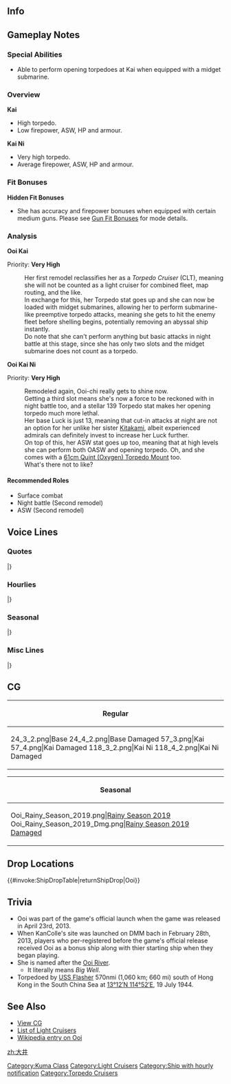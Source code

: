 ==Info==
{{KanmusuInfo|ID=019}}
{{KanmusuInfo|ID=097}}
{{KanmusuInfo|ID=114}}

==Gameplay Notes==
===Special Abilities===
* Able to perform opening torpedoes at Kai when equipped with a midget submarine.

===Overview===
'''Kai'''
* High torpedo.
* Low firepower, ASW, HP and armour.

'''Kai Ni'''
* Very high torpedo.
* Average firepower, ASW, HP and armour.

===Fit Bonuses===
{{:{{BASEPAGENAME}}/Equipment Bonuses}}
{{clear}}

'''Hidden Fit Bonuses'''
* She has accuracy and firepower bonuses when equipped with certain medium guns. Please see [[Gun Fit Bonuses]] for mode details.

===Analysis===
'''Ooi Kai'''

Priority: '''Very High'''

:Her first remodel reclassifies her as a ''Torpedo Cruiser'' (CLT), meaning she will not be counted as a light cruiser for combined fleet, map routing, and the like.
:In exchange for this, her Torpedo stat goes up and she can now be loaded with midget submarines, allowing her to perform submarine-like preemptive torpedo attacks, meaning she gets to hit the enemy fleet before shelling begins, potentially removing an abyssal ship instantly.
:Do note that she can't perform anything but basic attacks in night battle at this stage, since she has only two slots and the midget submarine does not count as a torpedo.


'''Ooi Kai Ni'''

Priority: '''Very High'''

:Remodeled again, Ooi-chi really gets to shine now.
:Getting a third slot means she's now a force to be reckoned with in night battle too, and a stellar 139 Torpedo stat makes her opening torpedo much more lethal.
:Her base Luck is just 13, meaning that cut-in attacks at night are not an option for her unlike her sister [[Kitakami]], albeit experienced admirals can definitely invest to increase her Luck further.
:On top of this, her ASW stat goes up too, meaning that at high levels she can perform both OASW and opening torpedo. Oh, and she comes with a [[61cm Quint (Oxygen) Torpedo Mount]] too.
:What's there not to like?



====Recommended Roles====
* Surface combat
* Night battle (Second remodel)
* ASW (Second remodel)

==Voice Lines==
===Quotes===
{{ShipquoteHeader}}
{{ShipquoteKai
|scenario = Introduction
|origin = こんにちはー。軽巡洋艦、大井です。どうぞ、よろしくお願い致しますね。
|translation = Hello~ I'm the light cruiser, Ooi. I ask that you please take good care of me.
|audio = Ooi-Introduction.ogg
}}
{{ShipquoteKai
|scenario = Introduction
|kai = yes
|origin = 重雷装艦、大井です。ところで…北上さんはどこかしら。
|translation = I'm the torpedo cruiser, Ooi.By the way... where is Kitakami-san? <ref>The term she uses "重雷装艦", literally translates to 'ship heavily equipped with torpedoes'.</ref>
|audio = OoiKai-Introduction.ogg
}}
{{ShipquoteKai
|scenario = Library
|origin = 球磨型軽巡洋艦の４番艦、大井よ。神戸生まれなの。
平時は海軍兵学校練習艦として活躍したのよ？
もちろん、真打ちは、重雷装艦へのモデルチェンジよね？頑張るわ！
|translation = I'm the 4th ship of the Kuma-class light cruisers, Ooi. I was born in Kobe.
During peacetime I was a training ship at the Imperial Japanese Navy Academy you know?
Or course, my highlight is the mode change to a torpedo cruiser you know? I'll do my best!
|audio = Ooi-Library.ogg
}}
{{ShipquoteKai
|scenario = Library
|kai = yes
|origin = 重雷装艦バージョンの大井です。
圧倒的な水雷戦力を期待されたけど、出番がなかなかなかったの。
今度は活躍して見せるわ。みていてね！
|translation = I'm Ooi, now in torpedo cruiser version.
I was expecting to use my overwhelming torpedo armanent but I never got the chance.<ref>Due to advances in naval aviation and submarine warfare, torpedoes were harder to use because they would get spotted and give targets time to evade.</ref>
This time I'll show you my best. Just watch!
|audio = OoiKai-Library.ogg
}}
{{ShipquoteKai
|scenario = Secretary 1
|origin = 演習ですか？
|translation = An exercise?
|audio = Ooi-Secretary_1.ogg
}}
{{ShipquoteKai
|scenario = Secretary 1
|kai = yes
|origin = あの…魚雷撃ちますよ？
|translation = Ummm... I'll launch my torpedoes you know?
|audio = OoiKai-Secretary_1.mp3
}}
{{ShipquoteKai
|scenario = Secretary 1
|kai2 = yes
|origin = あの…魚雷撃ちますよ？いいですね？
|translation = Ummm... I'll launch my torpedoes you know? That's fine right?
|audio = OoiKaiNi-Secretary_1.mp3
}}
{{ShipquoteKai
|scenario = Secretary 2
|origin = 北上さん、大丈夫かな…
|translation = I wonder if Kitakami-san is doing well...
|audio = Ooi-Secretary_2.ogg
}}
{{ShipquoteKai
|scenario = Secretary 3
|origin = 提督？この手はなんですか？何かの演習ですか？撃ってもいいですか？
|translation = Admiral? What are you doing with your hands? Is this an exercise? Can I shoot you?
|audio = Ooi-Secretary_3.ogg
}}
{{ShipquoteKai
|scenario = Secretary 3
|kai = yes
|origin = 提督も気になります？そう、足にいっぱい付いたんですよ！…って、触りすぎなので。提督に20発、撃っていいですか？
|translation = Are you interested too, Admiral? Yup, I got lots attached to my legs! ...Hey, you're touching too much. Can I just launch 20 at you, Admiral? 
|audio = OoiKai-Secretary_3.ogg
}}
{{ShipquoteKai
|scenario = Secretary Idle
|origin = 北上さん大丈夫かな、私がいないと心配だな。うん、心配……きっと、そう、きっと何か起きてる！私、行かなきゃ！
|translation = I wonder if Kitakami-san is doing well, I'm worried when I'm not there with her. Yup, I'm worried... There's absolutely, definitely something going on! I have to go!
|audio = Ooi-Idle.mp3
}}
{{ShipquoteKai
|scenario = Secretary (Married)
|origin = 提督？他の子がどうしたって？え、違う？ふーん、ならいいの、なら…
|translation = Admiral? What about the other girls? Eh, that's not it? Humph, that's fine then...
|audio = Ooi-Secretary_Married.mp3
}}
{{ShipquoteKai
|scenario = Wedding
|origin = 北上さん！なんだ提督なの？あ、いえ、いいんですけど。はい、提督も愛してます！
|translation =Kitakami-san! Oh it's just you, Admiral? Ah, no, that's fine. Yes, I love you too, Admiral!
|audio = Ooi-Wedding.ogg
}}
{{ShipquoteKai
|scenario = Wedding
|kai = yes
|origin = たった二人の重雷装艦、私を選んでいいの？…私を裏切ったら海に沈めるけどね…
|translation = Is it fine to pick me out of the two torpedo cruisers? ...I'll drown you in the sea if you betray me alright...
|audio = OoiKai-Wedding.mp3
}}
{{ShipquoteKai
|scenario = Player's Score
|origin = 提督にお知らせが来ています。
|translation = There's a notification for you, Admiral.
|audio = Ooi-Looking_At_Scores.ogg
}}
{{ShipquoteKai
|scenario = Player's Score
|kai = yes
|origin = 提督にお知らせみたいです。
|translation = Looks like there's a notification for you, Admiral.
|audio = OoiKai-Looking_At_Scores.ogg
}}
{{ShipquoteKai
|scenario = Player's Score
|kai2 = yes
|origin = 情報を確認するのですね、提督。
|translation = You want to review the intelligence right, Admiral?
|audio = OoiKai2-Looking_At_Scores.ogg
}}
{{ShipquoteKai
|scenario = Joining the Fleet
|origin = 大井、水雷戦隊、出撃します。
|translation = Ooi, torpedo squadron, sortieing.
|audio = Ooi-Joining_A_Fleet.ogg
}}
{{ShipquoteKai
|scenario = Joining the Fleet
|kai = yes
|origin = 重雷装艦大井、出撃します！
|translation = Torpedo cruiser Ooi, sortieing!
|audio = OoiKai-Joining_A_Fleet.ogg
}}
{{ShipquoteKai
|scenario = Equipment 1
|origin = ふふっ…ちょっと嬉しい。
|translation = Fufu~...I'm a bit happy.
|audio = Ooi-Equipment_1.ogg
}}
{{ShipquoteKai
|scenario = Equipment 1
|kai = yes
|origin = 九三式酸素魚雷って…冷たくて、素敵♪
|translation = The Type 93 Oxygen Torpedoes are... cold and amazing♪
|audio = OoiKai-Equipment_1.ogg
}}
{{ShipquoteKai
|scenario = Equipment 2
|origin = あの…他の艦も強くしてあげて。
|translation = Ummm... Please make another ship stronger too.
|audio = Ooi-Equipment_2.ogg
}}
{{ShipquoteKai
|scenario = Equipment 2
|kai = yes
|origin = この魚雷火力、上手く使って欲しいな。
|translation = It'd be nice if I could use the power of these torpedoes properly.
|audio = OoiKai-Equipment_2.ogg
}}
{{ShipquoteKai
|scenario = Equipment 2
|kai2 = yes
|origin = ふっふっふ…誰も私たちの前を遮れないわ。…あら、肩に糸屑が。はい、大丈夫です。
|translation = Fufufu... I won't let anyone interrupt us like last time... Oh, there's some lint on my shoulder. Yes, I'm fine now.
|audio = OoiKai2-Equipment_2.ogg
}}
{{ShipquoteKai
|scenario = Equipment 3
|origin = まあ、いいかな。
|translation = Well, this is fine.
|audio = Ooi-Equipment_3.ogg
}}
{{ShipquoteKai
|scenario = Equipment 3
|kai = yes
|origin = 北上さんがいいって言うなら…
|translation = If you say it's fine, Kitakami-san...
|audio = OoiKai-Equipment_3.ogg
}}
{{ShipquoteKai
|scenario = Equipment 3
|kai2 = yes
|origin = まあまあ、かな？
|translation = Still not enough I guess?
|audio = OoiKai2-Equipment_3.ogg
}}
{{ShipquoteKai
|scenario = Supply
|origin = そう、燃料と酸素魚雷を満載してね。ふふふ、これでまた、戦えます。
|translation = I see, I'm fully loaded with fuel and oxygen torpedoes huh. Fufu, I can continue to fight with this.
|audio = Ooi-Supply.mp3
}}
{{ShipquoteKai
|scenario = Docking (Minor Damage)
|origin = はい、少し休んできますね。
|translation = Yes, I'm going to rest for a while.
|audio = Ooi-Docking_Minor.ogg
}}
{{ShipquoteKai
|scenario = Docking (Minor Damage)
|kai = yes
|origin = 入渠も北上さんと一緒だったら楽しのに…
|translation = I was looking forwards to entering the docks with Kitakami-san...
|audio = OoiKai-Docking_Minor.mp3
}}
{{ShipquoteKai
|scenario = Docking (Major Damage)
|origin = ちっ、なんて指揮…あっいえ、なんでもありませーん。うふふっ。
|translation = Tch, what kind of orders are... Ah, no, it's nothing. Ufufufu~
|audio = Ooi-Docking_Major.ogg
}}
{{ShipquoteKai
|scenario = Docking (Major Damage)
|kai = yes
|origin = 作戦が悪いのよ……あっ！いえ、私が至らなくてごめんなさい。
|translation = That strategy was terrible... Ah! No, I'm sorry I wasn't good enough.
|audio = OoiKai-Docking_Major.ogg
}}
{{ShipquoteKai
|scenario = Docking (Major Damage)
|kai2 = yes
|origin = 完全に作戦が悪いのよ…あっ…いいえ、私がいつも至らなくて、ごめんなさい…
|translation = It's definitely because it was a terrible strategy... Ah... No, I'm sorry I'm never good enough...
|audio = OoiKai2-Docking_Major.ogg
}}
{{ShipquoteKai
|scenario = Construction
|origin = 嬉しいっ、新しい仲間が到着しました！
|translation = I'm happy, a new comrade has arrived!
|audio = Ooi-Construction.ogg
}}
{{ShipquoteKai
|scenario = Construction
|kai = yes
|origin = 新しい仲間が艦隊に加わりました。
|translation = A new comrade has joined the fleet.
|audio = OoiKai-Construction.ogg
}}
{{ShipquoteKai
|scenario = Construction
|kai2 = yes
|origin = え？新しい艦？…ちっ、また邪魔な子が…いえ、なんでもないの。
|translation = Eh? A new ship? ...Tch, yet another girl to get in the way... No, it's nothing.
|audio = OoiKai2-Construction.ogg
}}
{{ShipquoteKai
|scenario = Returning from Sortie
|origin = 艦隊が帰投しました。みんなお疲れ様。
|translation = The fleet has returned to port. Good work, everyone.
|audio = Ooi-Returning_From_Sortie.ogg
}}
{{ShipquoteKai
|scenario = Returning from Sortie
|kai = yes
|origin = 艦隊が作戦終了です。おつかれさまね。
|translation = The fleet has finished the operation. Good work.
|audio = OoiKai-Returning_From_Sortie.ogg
}}
{{ShipquoteKai
|scenario = Starting a Sortie
|origin = 大井、出ます！みんな、遅れないで！
|translation = Ooi, setting off! Don't fall behind, everyone!
|audio = Ooi-Starting_A_Sortie.ogg
}}
{{ShipquoteKai
|scenario = Starting a Sortie
|kai = yes
|origin = さあ、酸素魚雷を撃ちまくりに出撃よ！
|translation = Now, let's go on a sortie to launch oxygen torpedo barrages!
|audio = OoiKai-Starting_A_Sortie.ogg
}}
{{ShipquoteKai
|scenario = Starting a Sortie
|kai2 = yes
|origin = さあ、冷たくて素敵な酸素魚雷、本当の力を叩きつけてやるのよ！
|translation = Now, it's time to bring out the true power of these cold and amazing oxygen torpedoes!
|audio = OoiKai2-Starting_A_Sortie.ogg
}}
{{ShipquoteKai
|scenario = Starting a Battle
|origin = 私、砲雷撃戦って聞くと…燃えちゃいます。<ref>Returns to this line on Kai Ni.</ref>
|translation = I get fired up... when I hear that it's time for combat.
|audio = Ooi-Battle_Start.ogg
}}
{{ShipquoteKai
|scenario = Starting a Battle
|kai = yes
|origin = さあ、いっくわよー！
|translation = Now, follow me~!
|audio = OoiKai-Battle_Start.ogg
}}
{{ShipquoteKai
|scenario = Attack
|origin = そうね…もう遅いわよ…
|translation = That's right... it's too late for you...
|audio = Ooi-Attack.ogg
}}
{{ShipquoteKai
|scenario = Attack
|kai = yes
|origin = 酸素魚雷、20発、発射です！
|translation = Launching 20 oxygen torpedoes!
|audio = OoiKai-Attack.ogg
}}
{{ShipquoteKai
|scenario = Attack
|kai2 = yes
|origin = 海の藻屑となりなさいな！
|translation = Go become food for the fishes!<ref>海の藻屑 literally means "a watery grave".</ref>
|audio = OoiKai2-Attack.ogg
}}
{{ShipquoteKai
|scenario = Night Battle Attack
|origin = 海の藻屑となりなさいな！
|translation = Go become food for the fishes!
|audio = Ooi-Night_Attack.ogg
}}
{{ShipquoteKai
|scenario = Night Battle Attack
|kai = yes
|origin = 九三式酸素魚雷やっちゃってよ！
|translation = Lanching Type 93 Oxygen Torpedoes!
|audio = OoiKai-Night_Attack.ogg
}}
{{ShipquoteKai
|scenario = Night Battle
|origin = 北上さんを傷つけるの……誰？
|translation = Who is... the one who hurt Kitakami-san?
|audio = Ooi-Night_Battle.ogg
}}
{{ShipquoteKai
|scenario = MVP
|origin = あら？私？うふふっ、悪い気持ちじゃないわね。また頑張りますっ！
|translation = Oh? Me? Ufufu~ this feeling is not bad. I'll continue to do my best~!
|audio = Ooi-MVP.ogg
}}
{{ShipquoteKai
|scenario = MVP
|kai2 = yes
|origin = 私ですかぁ？いやだ、困ってしまいますぅ♪って、あれ、北上さん…？今の、北上さんは見ててくれたの！？ねぇ！？
|translation = Me? Oh no, how embarrassing♪ Hey, wha, Kitakami-san...? Was Kitakami-san looking at me just now!? Hey!?
|audio = OoiKai2-MVP.ogg
}}
{{ShipquoteKai
|scenario = Minor Damage 1
|origin = うぁあぁぁっ
|translation = Whoaaaaa
|audio = Ooi-Minor_Damage_1.ogg
}}
{{ShipquoteKai
|scenario = Minor Damage 1
|kai = yes
|origin = やだ、痛いじゃない！
|translation = Oh no, this hurts!
|audio = OoiKai-Minor_Damage_1.ogg
}}
{{ShipquoteKai
|scenario = Minor Damage 2
|origin = うっぅん、痛いったら
|translation = Yeah, that hurt.
|audio = Ooi-Minor_Damage_2.ogg
}}
{{ShipquoteKai
|scenario = Minor Damage 2
|kai = yes
|origin = ふんっ、もう…もう怒ったわ！
|translation = Humph, I... I'm angry now!
|audio = OoiKai-Minor_Damage_2.ogg
}}
{{ShipquoteKai
|scenario = Major Damage
|origin = やられちゃった…？修理しなくちゃ。
|translation = They got me...? I need to go get repaired.
|audio = Ooi-Major_Damage.ogg
}}
{{ShipquoteKai
|scenario = Major Damage
|kai = yes
|origin = やだ！？魚雷発射管がボロボロじゃない！
|translation = No!? My torpedo launchers are all battered!
|audio = OoiKai-Major_Damage.ogg
}}
{{ShipquoteKai
|scenario = Sunk
|origin = 敵艦隊、かなり削ってやれた…？そう…ならいいわ…沈んであげる。
|translation = Did I manage to whittle down the enemy fleet...? I see... that's good then... I can sink now.<ref>The intended role of torpedo cruisers was to soften up the enemy before other surface combatants engaged to finish them off.</ref>
|audio = Ooi-Sunk.ogg
}}
{{ShipquoteKai
|scenario = Sunk
|kai = yes
|origin = 重雷装艦として、沈むのも悪くはないか…
|translation = It's not bad sinking as a torpedo cruiser...
|audio = OoiKai-Sunk.ogg
}}
|} <references/>

{{clear}}

===Hourlies===
{{ShipquoteHeader | type = hourly}}
{{ShipquoteKai
|scenario = 00:00 
|origin = 丁度0時を回ったところです、提督。夜更け、ですね。
|translation = It just turned exactly 12 o'clock, Admiral. It's late at night huh.
|audio = Ooi-00.ogg
}}
{{ShipquoteKai
|scenario = 01:00 
|origin = 現在時刻、マルヒトマルマル。え？硬い、ですか？そ、そうですか…。
|translation = The time is now 0100. Eh? Too formal? I-I see...
|audio = Ooi-01.ogg
}}
{{ShipquoteKai
|scenario = 02:00 
|origin = 現在時……あ、いえ。マルフタマルマルです？提督、こんな感じならどうですか？
|translation = The time... Ah, No. It's 0200? How was that, Admiral?
|audio = Ooi-02.ogg
}}
{{ShipquoteKai
|scenario = 03:00 
|origin = マルサンマルマル…まったく煩いわね、時報の言い方なんて細かいことを…いえっ、マルサンマルマル、です！
|translation = 0300... I swear it's so annoying how you nitpick the way I tell the time... No, it's 0300!
|audio = Ooi-03.ogg
}}
{{ShipquoteKai
|scenario = 04:00 
|origin = マルヨン、マルマルです…提督？提督ー？寝たのかしら。…これはチャンスだわ！
|translation = It's 0400... Admiral? Admiral~? I wonder if he's asleep. ...This is my chance!
|audio = Ooi-04.ogg
}}
{{ShipquoteKai
|scenario = 05:00 
|origin = マルゴーマルマルっ。北上さんの所に行かなくては！！そうよ、きっと困ってるに決まっているの!北上さぁああああああん！！
|translation = 0500. I have to go to Kitakami-san's side! That's right, she is always troubled! Kitakami-saaaaaaaaan!!
|audio = Ooi-05.ogg
}}
{{ShipquoteKai
|scenario = 06:00 
|origin = マルロクマルマル！北上さん、大丈夫っ、無事！？だ、大丈夫のようね…えっ？この包丁？あ、朝ごはんの……
|translation = 0600! Are you alright, Kitakami-san? Are you safe!? S-so you are fine... Eh? This knife? I-I was making breakfast...
|audio = Ooi-06.ogg
}}
{{ShipquoteKai
|scenario = 07:00 
|origin = マルナナマルマル…そう、朝ごはんの支度をね、してあげようかなぁって。えっと、お味噌汁の具は、今日はお麩でいい？
|translation = 0700... Right, I probably should go prepare breakfast. Ummm, are you fine with gluten in the miso soup today?<ref>[https://en.wikipedia.org/wiki/Wheat_gluten_(food) Gluten] is a kind of vegetarian meat substitute.</ref>
|audio = Ooi-07.ogg
}}
{{ShipquoteKai
|scenario = 08:00 
|origin = マルハチマルマル。はいっ、北上さんのために、腕によりをかけて作った朝ごはん！どうぞ召し上がれ♪…美味しい？よかったぁ♪
|translation = 0800. Yes, I did my best to make breakfast for Kitakami-san's sake! Please help yourself♪ ...Is it delicious? That's great♪
|audio = Ooi-08.ogg
}}
{{ShipquoteKai
|scenario = 09:00 
|origin = マルキュウマルマル。え、持ち場に戻れって？そんなぁ…
|translation = 0900. Eh, "get back to your post"? No way...
|audio = Ooi-09.ogg
}}
{{ShipquoteKai
|scenario = 10:00 
|origin = ヒトマルマルマル。提督、ただいま…どこに行っていたかって？…そんなの、北上さんのところに決まってるじゃないのっ!!
|translation = 1000. I'm back, Admiral... Where have I been? ...Of course I was at Kitakami-san's place!
|audio = Ooi-10.ogg
}}
{{ShipquoteKai
|scenario = 11:00 
|origin = ヒトヒトマルマル。あの…提督？何でそんなに頭を抱えているの？お風邪ですか！？ええっと、風邪薬はっと…。
|translation = 1100. Ummm... Admiral? Why do you have your head in your hands? Do you have a cold!? Ummm, the cold medicine is...
|audio = Ooi-11.ogg
}}
{{ShipquoteKai
|scenario = 12:00 
|origin = ヒトフタマルマルです。丁度お昼ですね。私、お昼作りましょうか？大丈夫です。料理は得意なんですよ、私。
|translation = It's 1200. It's now noon. Shall I make lunch? It's fine. I'm good at cooking.
|audio = Ooi-12.ogg
}}
{{ShipquoteKai
|scenario = 13:00 
|origin = ヒトサンマルマル。さぁ召し上がれ！え？これ…？もちろんオムライスです！ケチャップで何か書いてあげましょうか？
|translation = 1300. Now, help yourself! Eh? This...? It's obviously omelette rice! Should I write something with ketchup?<ref>In certain restaurants, the person who serves you will write or draw whatever you want (within reason) on the omelette rice.</ref>
|audio = Ooi-13.ogg
}}
{{ShipquoteKai
|scenario = 14:00 
|origin = ヒトヨンマルマルです。提督、何ですか？その怪訝な顔は。別に、お昼に毒なんて入っていませんよ？失礼ですね。
|translation = It's 1400.  What is it, Admiral? Why do you have such a suspicious look. I didn't poison lunch you know? How rude.
|audio = Ooi-14.ogg
}}
{{ShipquoteKai
|scenario = 15:00 
|origin = ヒトゴーマルマル。そろそろ真面目に作戦を遂行しないといけませんね。…さっ、しっかりやりましょう！ええ！
|translation = 1500. It's almost time for us to seriously excecute operations huh... Now, let's do this properly! Ei!
|audio = Ooi-15.ogg
}}
{{ShipquoteKai
|scenario = 16:00 
|origin = ヒトロクマルマル。えっと…遠征と任務、あと、出撃艦隊は、提督、どうしましょうか？
|translation = 1600. Ummm... expeditions and missions, and then the sortie fleet is... What should we do, Admiral?
|audio = Ooi-16.ogg
}}
{{ShipquoteKai
|scenario = 17:00 
|origin = ヒトナナマルマルです。あらやだ、もうすぐ夕食の時間ですね。私、ちょっと夕食の仕込み、してきますね。
|translation = It's 1700. Oh no, it's almost time for dinner. I need to step out for a while to make dinner.
|audio = Ooi-17.ogg
}}
{{ShipquoteKai
|scenario = 18:00 
|origin = 現在時刻、ヒトハチマルマル。この鍋は何かですって？もちろん、愛情たっぷりの、大井特製カレーです！行ってきます！
|translation = The time is now 1700.  What's in this pot? It's obviously my special curry made with lots of love! I'm heading out!
|audio = Ooi-18.ogg
}}
{{ShipquoteKai
|scenario = 19:00 
|origin = ヒトキュウマルマル。北上さーん? たまたまカレーを作りすぎてしまったの！よかったら、一緒に食べましょほぉぉお！
|translation = 1900. Kitakami-san? I just happened to make too much curry! If you don't mind, let's eat it together~!
|audio = Ooi-19.ogg
}}
{{ShipquoteKai
|scenario = 20:00 
|origin = フタマルマルマル。ほら、提督の分もちゃんとありますから。え？美味しい…？体が熱くなってきた？そうでしょう？
|translation = 2000. See, I even set aside some for you, Admiral. Eh? It's delicious...? Your body is getting hotter? Really?
|audio = Ooi-20.ogg
}}
{{ShipquoteKai
|scenario = 21:00 
|origin = 現在時刻、フタヒトマルマル。さ、洗い物もして、火の周りもオッケー、と。今日も疲れましたね、提督。ふぅ…。
|translation = The time is now 2100. Right, the dishes are all done and the area around the stove is OK. Today was tiring right, Admiral. Whew...
|audio = Ooi-21.ogg
}}
{{ShipquoteKai
|scenario = 22:00 
|origin = フタフタマルマル。チッ、まーた軽巡が一隻騒いでるわね…。提督、私、ちょっと文句言ってきていい？ぁ、そ…そう？
|translation = 2200. Tch, that one light cruiser is making a fuss again huh... Can I give her a piece of my mind, Admiral? Ah, I...see?
|audio = Ooi-22.ogg
}}
{{ShipquoteKai
|scenario = 23:00 
|origin = フタサンマルマル。提督、今日もお疲れ様です。北上さん、もう寝たかな
|translation = 2300. Thanks for your hard work today, Admiral. I wonder if Kitakami-san is already asleep.
|audio = Ooi-23.ogg
}}
|} <references/>

{{clear}}

===Seasonal===
{{SeasonalHeaderOld}}
{{SeasonalQuote
|scenario = [[Seasonal/End_of_Year_2014|End of Year 2014]]
|origin =もぉ、なんだって年末年始はこう忙しいのかしら…あ、大掃除、頑張ります！
|translation = Jeez, why is the end of the year always so busy… Ah, I’ll do my best with spring cleaning!
|audio = Ooi_Year_End_2014_Sec1.ogg
|notes = 
}}
{{SeasonalQuote
|scenario = [[Seasonal/New_Year_2015|New Year 2015]]
|origin = 北上さん！！あけましておめでとうございます！！っ今年も！ ・・・あっ提督？提督も、今年もどうぞよろしくおねがい致します。はい。
|translation =	Kitakami!! Happy New Year! This year too! …Ah, Admiral? Please take care of me this year too, Admiral. Yes.
|audio = Ooi_kai_ni_New_Years_Day_2016.ogg
|notes = 
}}
{{SeasonalQuote
|scenario = [[Seasonal/Valentine%27s_Day_2015|Valentine’s Day 2015]]
|origin = バ、バレンタイン…今年こそは決戦ね！　うふふ、ふふ…うっ？！　は、鼻血が？　あははは…
|translation =	V-valentine’s… Now is the time! Ufufu, fufu… huh?! M-my nose is bleeding? Whoawhoa…
|audio = Ooi_Valentine_Sec1.ogg
|notes = 
}}
{{SeasonalQuote
|scenario = [[Seasonal/Second_Anniversary|2nd Anniversary]]
|origin =今日は大切な日。ここはやっぱり、北上さんと過ごさないと！北上さあーんッ！
|translation =	Today is an important day. I must spend it with Kitakami! Kitakamiiii!
|audio = 019_Ooi_2ndAnniv.mp3
|notes = 
}}
{{SeasonalQuote
|scenario = [[Seasonal/Early_Summer_Season_Update|Early Summer 2015]]
|origin = もうすぐ夏ねぇ♪北上さんとお揃いの水着、買わなくちゃ♪ふふ、ふふふ♪
|translation =	It’s almost summer♪ I need to buy a swimsuit that matches Kitakami’s♪ Fufufufufu♪
|audio = Ooi_Early_Summer_HQ.ogg
|notes =
}}
{{SeasonalQuote
|scenario = [[Seasonal/Fifth_Anniversary|5th Anniversary]]
|origin = 艦隊はついに五周年！ここはやっぱり、北上さんと過ごさないと！北上さぁーん！
|translation =	It’s finally the fleet’s 5th Anniversary! I’ll definitely need to be by Kitakami’s side! Kitakamiiiiii!
|audio = Ooi_5th_Anniversary_Sec1.mp3
|notes = 
}}
{{SeasonalQuote
|scenario = [[Seasonal/Rainy_Season_2018|Rainy Season 2018]]
|origin = てるてる坊主作りですか？任せてください。ほら、材料と道具一式もあるんです。で、これは私と…
|translation =	Are we making teruteru bouzu? Please leave it to me. Look, we already have all the tools and materials we need. So, this is for me…
|audio = Ooi_Rainy_Season_2018_Sec1.mp3
|notes = 
}}
{{SeasonalQuote
|scenario = [[Seasonal/Summer_2018|Summer 2018]]
|origin = もうすぐ夏ね。北上さんとお揃いの水着、買わなっちゃ！えへぇ、えへへぇ。
|translation =	It's almost summer. I need to go buy matching swimsuits for Kitakami and I! Ehe, ehehe.
|audio = Ooi_Summer_2018_Sec1.mp3
|notes = 
}}
{{SeasonalQuote
|scenario = [[Seasonal/Saury_2018|Saury 2018]]
|origin = 秋刀魚。この大井、秋刀魚を三枚におろすくらい、造作も無いこと。どんどん持ってきなさい！えぇ、やってやるわ！
|translation =	Saury. Filleting saury is no big deal at all for me. Just bring it all on! Yes, I'll do it!
|audio = Ooi_Sec1_Saury_2018.mp3
|notes = 
}}
{{SeasonalQuote
|scenario = [[Seasonal/Christmas_2018|Christmas 2018]]
|origin = 北上さん、これ、美味しいです。はい、あーんして…えぇ、どうして？どうしてそんなこと！？言うなぁー！
|translation =	Kitakami, this is delicious. Here, say "aah"... Eh, why? Why did you say that? I don't want to hear iiiiit!
|audio = Ooi_Christmas_2018_Sec1.mp3
|notes = 
}}
{{SeasonalQuote
|scenario = [[Seasonal/White_Day_2019|Coming of Spring 2019]]
|origin = そろそろ春ね。私と、北上さんも…うふぅ…うふふふふぅ…あぁ、提督、お疲れさまです。
|translation =	It's almost spring. With Kitakami, I'll... Ufu... Ufufufufu... Ah, Admiral, good work.
|audio = Ooi_Spring_2019_Sec1.mp3
|notes = 
}}
{{SeasonalQuote
|scenario = [[Seasonal/Sixth_Anniversary|6th Anniversary]]
|origin = 	提督、何？えぇ、六周年！？なんてこと！？ここはやっぱり、北上さんと過ごさないと…北上さーん！
|translation =	Admiral, what is it? Eh, the 6th Anniversary!? How can this be!? I definitely need to be spending it with Kitakami... Kiiiitaaaaakaaaamiiiii!
|audio = Ooi_6th_Anniversary_Sec2.mp3
|notes = Secretary 2
}}
{{SeasonalQuote
|scenario = [[Seasonal/Rainy_Season_2019|Rainy Season 2019]]
|origin = 北上さん、見て見て！これも美味しそう！私、二人分買ってきますね！え？提督の分も？チッ…しかたない。	
|translation =	Kitakami-san! Look, look! This looks tasty too! I'll buy two for us! Eh? And one for the Admiral? Tch... If I have to.
|audio = Ooi_Rainy_Season_2019_Sec1.mp3
|notes = 
}}
{{SeasonalQuote
|scenario = [[Seasonal/Seventh_Anniversary|7th Anniversary]]
|origin = 	艦隊は…うえぇ！七周年！？忘れてたわ！この大事な日は、絶対北上さんと過ごさないと…北上さーん！
|translation =	It's the fleets... Wha! It's the 7th Anniversary!? I forgot! I need to spend this big day with Kitakami... Kitakamiiiii!
|audio = Ooi_7th_Anniversary_Secretary_2.mp3
|notes = Secretary 2
}}
{{SeasonalQuote
|scenario = [[Seasonal/Eighth_Anniversary|8th Anniversary]]
|origin = 艦隊は…えぇ！？ついに八周年！？なんてこと！こんな大切な日は絶対北上さんと過ごさないと。北上さ〜ん！
|translation =	It's the fleet's... Wha!? 8th Anniversary!? Oh no! I need to spend an important day like this with Kitakami. Kitakamiiiiii!
|audio = Ooi_8th Anniversary_Secretary_1.mp3
|notes = 
}}
|}<references/>

{{clear}}

===Misc Lines===
{{SeasonalHeaderOld}}
{{SeasonalQuote
|scenario = [[Seasonal/Final_Battle|Final Battle 2018]]
|origin = 北上さん、艦隊の様子が…これは、もしかして、あれですか？艦隊決戦ってやつ…提督、どうなの？
|translation =	Kitakami, the fleet is looking like… Could this be, that? The final battle… Well, Admiral?
|audio = Ooi_Kantai_Kessen_2018_Sec1.mp3
|notes = Secretary 1
}}
{{SeasonalQuote
|scenario = [[Seasonal/Final_Battle|Final Battle 2018]]
|origin = 北上さん、気を付けて！今回は少し...ん！
|translation =	Be careful, Kitakami! This time is a little… Ngh!
|audio = Ooi_Kantai_Kessen_2018_Sec2.mp3
|notes = Secretary 2
}}
{{SeasonalQuote
|scenario = [[Seasonal/Final_Battle|Final Battle 2018]]
|origin = 私と北上さんの前を遮る愚か者、沈みなさい！
|translation =	All the fools who stand before Kitakami and I, should SINK!
|audio = Ooi_Kantai_Kessen_2018_Atk.mp3
|notes = Attack
}}
{{SeasonalQuote
|scenario = [[Seasonal/Final_Battle|Final Battle 2018]]
|origin = 九三式酸素ラブアターック！食らえ！
|translation =	Eat my Type 3 Oxygen Love Attack!
|audio = Ooi_Kantai_Kessen_2018_NightAtk.mp3
|notes = Night Battle Attack
}}
{{SeasonalQuote
|scenario = [[Seasonal/Final_Battle|Final Battle 2018]]
|origin = ん、やろう、上等じゃない！
|translation =	Ngh, bring it you bastards!
|audio = Ooi_Kantai_Kessen_2018_MinorDmg1.mp3
|notes = Minor Damage 1
}}
{{SeasonalQuote
|scenario = [[KanColle_Sasebo_Naval_Base_Tour|Sasebo Base Tour 2018]]
|origin = 北上さんと旅行！は、はい、楽しいです！えぇ、提督、あなたはどうしてここに？はぁ、監督？なんの？はぁ！
|translation =	A trip with Kitakami! Y-yes, I can’t wait! Eh, why are you here, Admiral? Huh, a chaperone? For what? HUH!
|audio = Ooi_Base_Tour_2018_Sec1.mp3
|notes = 
}}
{{SeasonalQuote
|scenario = [[Spring 2019 Event]]
|origin = じゅ、準備はいいですか？
|translation =	A-are you ready?
|audio =Ooi-FriendFleet.mp3
|notes = Friend Fleet Line
}}
{{SeasonalQuote
|scenario = [[Spring_2021_Event#Friend_Fleet_Voice_Lines|Spring 2021 Event]]
|origin = 邪魔よ！海の藻屑になりなさい！消えろ！ 
|translation =	Pests! I'll send you to Davey Jones' locker! Get out of my sight! 
|audio = Ship_Voice_Ooi_Kai_Ni_Spring_2021_Event_Friend_Fleet_1.mp3
|notes = Kai Ni Friend Fleet 1
}}
{{SeasonalQuote
|scenario = [[Spring_2021_Event#Friend_Fleet_Voice_Lines|Spring 2021 Event]]
|origin = 邪魔よ！海の藻屑になりなさい！ 
|translation =	Pests! I'll send you to Davey Jones' locker! 
|audio = Ship_Voice_Ooi_Kai_Ni_Spring_2021_Event_Friend_Fleet_2.mp3
|notes = Kai Ni Friend Fleet 2
}}
|}<references/>

{{clear}}

==CG==
{| class="mw-collapsible mw-collapsed wikitable" style="width: 100%;"
!Regular
|-
|<gallery>
24_3_2.png|Base
24_4_2.png|Base Damaged
57_3.png|Kai
57_4.png|Kai Damaged
118_3_2.png|Kai Ni
118_4_2.png|Kai Ni Damaged
</gallery>
|}

{| class="mw-collapsible mw-collapsed wikitable" style="width: 100%;"
!Seasonal
|-
|<gallery>
Ooi_Rainy_Season_2019.png|[[Seasonal/Rainy_Season_2019|Rainy Season 2019]]
Ooi_Rainy_Season_2019_Dmg.png|[[Seasonal/Rainy_Season_2019|Rainy Season 2019 Damaged]]
</gallery>
|}

==Drop Locations==
{{#invoke:ShipDropTable|returnShipDrop|Ooi}}

==Trivia==
* Ooi was part of the game's official launch when the game was released in April 23rd, 2013.
* When KanColle's site was launched on DMM bach in February 28th, 2013, players who per-registered before the game's official release received Ooi as a bonus ship along with thier starting ship when they began playing.
* She is named after the [https://en.wikipedia.org/wiki/%C5%8Ci_River Ooi River].
** It literally means ''Big Well''.
* Torpedoed by [[wikipedia:USS_Flasher_(SS-249)|USS Flasher]] 570nmi (1,060 km; 660 mi) south of Hong Kong in the South China Sea at [http://tools.wmflabs.org/geohack/geohack.php?pagename=Japanese_cruiser_%C5%8Ci&params=13_12_N_114_52_E_ 13°12′N 114°52′E], 19 July 1944.

==See Also==
*[[{{PAGENAME}}/Gallery|View {{PAGENAME}} CG]]
*[[EliteCL|List of Light Cruisers]]
*[[wikipedia:Japanese_cruiser_Ōi|Wikipedia entry on Ooi]]
{{shiplist}}
[[Category:Kuma Class]]
[[Category:Light Cruisers]]
[[Category:Ship with hourly notification]]
[[Category:Torpedo Cruisers]]
[[zh:大井]]